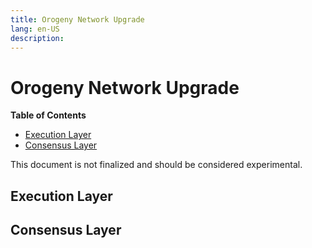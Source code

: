 ```yaml
---
title: Orogeny Network Upgrade
lang: en-US
description: 
---
```


# Orogeny Network Upgrade

<!-- START doctoc generated TOC please keep comment here to allow auto update -->
<!-- DON'T EDIT THIS SECTION, INSTEAD RE-RUN doctoc TO UPDATE -->
**Table of Contents**

- [Execution Layer](#execution-layer)
- [Consensus Layer](#consensus-layer)

<!-- END doctoc generated TOC please keep comment here to allow auto update -->

This document is not finalized and should be considered experimental.

## Execution Layer

## Consensus Layer
